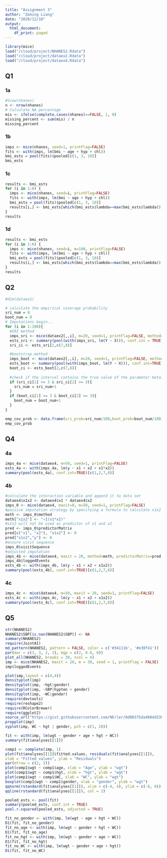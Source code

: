 ---
title: "Assignment 3"
author: "Zeming Liang"
date: "2020/12/10"
output:
  html_document:
    df_print: paged
---


```{r}
library(mice)
load("/cloud/project/NHANES2.Rdata")
load("/cloud/project/dataex2.Rdata")
load("/cloud/project/dataex4.Rdata")
```

## Q1

### 1a

```{r 1a}
#View(nhanes)
n <- nrow(nhanes)
# Calculate NA percentage
mis <- ifelse(complete.cases(nhanes)==FALSE, 1, 0)
missing_percent <- sum(mis) / n
missing_percent
```

### 1b

```{r 1b}
imps <- mice(nhanes, seed=1, printFlag=FALSE)
fits <- with(imps, lm(bmi ~ age + hyp + chl))
bmi_ests = pool(fits)$pooled[c(1, 3, 10)]
bmi_ests
```

### 1c

```{r 1c}
results <- bmi_ests
for (i in 1:6) {
  imps <- mice(nhanes, seed=i, printFlag=FALSE)
  fits <- with(imps, lm(bmi ~ age + hyp + chl))
  bmi_ests = pool(fits)$pooled[c(1, 3, 10)]
  results[i,] <- bmi_ests[which(bmi_ests$lambda==max(bmi_ests$lambda)),]
}
results
```

### 1d

```{r 1d}
results <- bmi_ests
for (i in 1:6) {
  imps <- mice(nhanes, seed=i, m=100, printFlag=FALSE)
  fits <- with(imps, lm(bmi ~ age + hyp + chl))
  bmi_ests = pool(fits)$pooled[c(1, 3, 10)]
  results[i,] <- bmi_ests[which(bmi_ests$lambda==max(bmi_ests$lambda)),]
}
results
```

## Q2

```{r 2}
#dim(dataex2)

# calculate the empirical coverage probability
sri_num = 0
boot_num = 0
# Imputations begin...
for (i in 1:100){
  #SRI method
  imps_sri <- mice(dataex2[,,i], m=20, seed=1, printFlag=FALSE, method="norm.nob")
  ests_sri <- summary(pool(with(imps_sri, lm(Y ~ X))), conf.int = TRUE)
  sri_ci <- ests_sri[2,c(7,8)]

  #bootstrap method
  imps_boot <- mice(dataex2[,,i], m=20, seed=1, printFlag=FALSE, method="norm.boot")
  ests_boot <- summary(pool(with(imps_boot, lm(Y ~ X))), conf.int=TRUE)
  boot_ci <- ests_boot[2,c(7,8)]
  
  #check if the interval contains the true value of the parameter beta1
  if (sri_ci[1] <= 3 & sri_ci[2] >= 3){
    sri_num = sri_num+1
  }  
  if (boot_ci[1] <= 3 & boot_ci[2] >= 3){
    boot_num = boot_num+1
  }
}

emp_cov_prob <- data.frame(sri_prob=sri_num/100,boot_prob=boot_num/100)
emp_cov_prob

```


## Q4

### 4a

```{r 4a}
imps_4a <- mice(dataex4, m=50, seed=1, printFlag=FALSE)
ests_4a <- with(imps_4a, lm(y ~ x1 + x2 + x1*x2))
summary(pool(ests_4a), conf.int=TRUE)[c(1,2,7,8)]
```

### 4b

```{r 4b}
#calculate the interaction variable and append it to data set
dataex4$x1x2 <- dataex4$x1 * dataex4$x2
imps_0 <- mice(dataex4, maxit=0, m=50, seed=1, printFlag=FALSE)
#passive imputation strategy by specifying a formula to calculate x1x2
meth <- imps_0$method
meth["x1x2"] <- "~I(x1*x2)"
#x1x2 will not be used as predictor of x1 and x2
pred <- imps_0$predictorMatrix
pred[c("x1", "x2"), "x1x2"] <- 0
pred["x1x2","y"] <- 0
#ensure visit sequence
imps_0$visitSequence
#adjusted imputation
imps_4b <- mice(dataex4, maxit = 20, method=meth, predictorMatrix=pred,m=50, seed=1, printFlag=FALSE)
imps_4b$loggedEvents
ests_4b <- with(imps_4b, lm(y ~ x1 + x2 + x1x2))
summary(pool(ests_4b), conf.int=TRUE)[c(1,2,7,8)]
```


### 4c

```{r 4c}
imps_4c <- mice(dataex4, m=50, maxit = 20, seed=1, printFlag=FALSE)
ests_4c <- with(imps_4c, lm(y ~ x1 + x2 + x1x2))
summary(pool(ests_4c), conf.int=TRUE)[c(1,2,7,8)]
```

## Q5

```{r 5, warning=FALSE}
str(NHANES2)
NHANES2$SBP[is.nan(NHANES2$SBP)] <- NA
summary(NHANES2)
require(JointAI)
md_pattern(NHANES2, pattern = FALSE, color = c('#34111b', '#e30f41'))
par(mar = c(3, 3, 2, 1), mgp = c(2, 0.6, 0))
plot_all(NHANES2, breaks = 30, ncol = 4)
imp <- mice(NHANES2, maxit = 20, m = 30, seed = 1, printFlag = FALSE)
imp$loggedEvents
```

```{r check}
plot(imp,layout = c(4,4))
densityplot(imp)
densityplot(imp, ~hgt|gender)
densityplot(imp, ~SBP|hypten + gender)
densityplot(imp, ~WC|gender)
require(devtools)
require(reshape2)
require(RColorBrewer)
require(ggplot2)
source_url("https://gist.githubusercontent.com/NErler/0d00375da460dd33839b98faeee2fdab/raw/c6f537ecf80eddcefd94992ec7926aa57d454536/propplot.R")
propplot(imp)
xyplot(imp, WC ~ hgt | gender, pch = c(1, 20))
```


```{r impute}
fit <- with(imp, lm(wgt ~ gender + age + hgt + WC))
summary(fit$analyses[[1]])
```



```{r check2}
comp1 <- complete(imp, 1)
plot(fit$analyses[[1]]$fitted.values, residuals(fit$analyses[[1]]),
xlab = "Fitted values", ylab = "Residuals")
par(mfrow = c(2, 2))
plot(comp1$wgt ~ comp1$age, xlab = "Age", ylab = "wgt")
plot(comp1$wgt ~ comp1$hgt, xlab = "hgt", ylab = "wgt")
plot(comp1$wgt ~ comp1$WC, xlab = "WC", ylab = "wgt")
boxplot(comp1$wgt ~ comp1$gender, xlab = "gender", ylab = "wgt")
qqnorm(rstandard(fit$analyses[[1]]), xlim = c(-4, 4), ylim = c(-6, 6))
qqline(rstandard(fit$analyses[[1]]), col = 2)
```


```{r pool}
pooled_ests <- pool(fit)
summary(pooled_ests, conf.int = TRUE)
pool.r.squared(pooled_ests, adjusted = TRUE)
```



```{r compare}
fit_no_gender <- with(imp, lm(wgt ~ age + hgt + WC))
D1(fit, fit_no_gender)
fit_no_age <- with(imp, lm(wgt ~ gender + hgt + WC))
D1(fit, fit_no_age)
fit_no_hgt <- with(imp, lm(wgt ~ gender + age + WC))
D1(fit, fit_no_hgt)
fit_no_WC <- with(imp, lm(wgt ~ gender + age + hgt))
D1(fit, fit_no_WC)
```